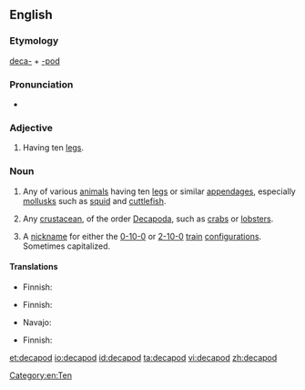 {{also|Decapod}}
==English==

===Etymology===
[[deca-]] + [[-pod]]

===Pronunciation===
* {{a|UK}} {{IPA|/ˈdɛkəpɒd/}}

===Adjective===
{{en-adj|-}}

# {{zoology}} Having ten [[leg]]s.

===Noun===
{{en-noun}}

# {{zoology}} Any of various [[animal]]s having ten [[leg]]s or similar [[appendage]]s, especially [[mollusk]]s such as [[squid]] and [[cuttlefish]].
# {{zoology}} Any [[crustacean]], of the order [[Decapoda]], such as [[crab]]s or [[lobster]]s.
# {{rail transport}} A [[nickname]] for either the [[0-10-0]] or [[2-10-0]] [[train]] [[configuration]]s. Sometimes capitalized.

====Translations====
{{trans-top|mollusc}}
* Finnish: {{t-|fi|kymmenlonkeroinen}}
{{trans-mid}}
{{trans-bottom}}

{{trans-top|crustacean}}
* Finnish: {{t-|fi|kymmenjalkaiinen}}
{{trans-mid}}
* Navajo: {{tø|nv|chʼosh bijáád neeznánígíí}}
{{trans-bottom}}

{{trans-top|vehicle}}
* Finnish: {{t-|fi|kymmenpyöräinen}}
{{trans-mid}}
{{trans-bottom}}

[[Category:en:Ten]]

[[et:decapod]]
[[io:decapod]]
[[id:decapod]]
[[ta:decapod]]
[[vi:decapod]]
[[zh:decapod]]